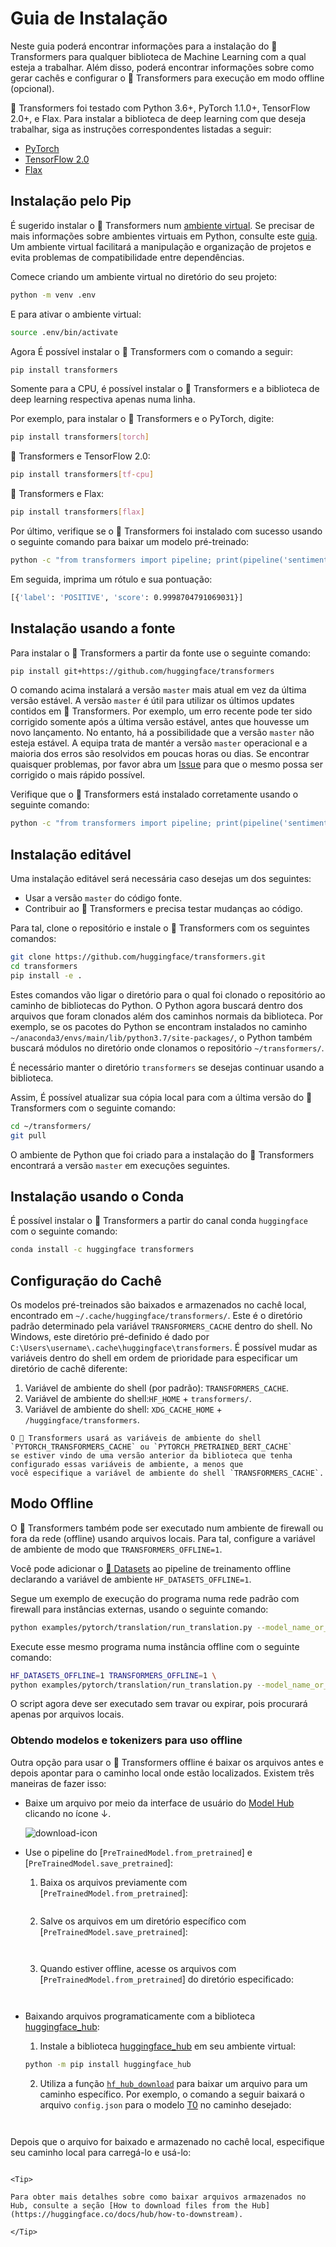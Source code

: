 <!---
Copyright 2022 The HuggingFace Team. All rights reserved.

Licensed under the Apache License, Version 2.0 (the "License");
you may not use this file except in compliance with the License.
You may obtain a copy of the License at

    http://www.apache.org/licenses/LICENSE-2.0

Unless required by applicable law or agreed to in writing, software
distributed under the License is distributed on an "AS IS" BASIS,
WITHOUT WARRANTIES OR CONDITIONS OF ANY KIND, either express or implied.
See the License for the specific language governing permissions and
limitations under the License.
-->

# Guia de Instalação

Neste guia poderá encontrar informações para a instalação do 🤗 Transformers para qualquer biblioteca de
Machine Learning com a qual esteja a trabalhar. Além disso, poderá encontrar informações sobre como gerar cachês e
configurar o 🤗 Transformers para execução em modo offline (opcional).

🤗 Transformers foi testado com Python 3.6+, PyTorch 1.1.0+, TensorFlow 2.0+, e Flax. Para instalar a biblioteca de
deep learning com que deseja trabalhar, siga as instruções correspondentes listadas a seguir:

* [PyTorch](https://pytorch.org/get-started/locally/)
* [TensorFlow 2.0](https://www.tensorflow.org/install/pip)
* [Flax](https://flax.readthedocs.io/en/latest/)

## Instalação pelo Pip

É sugerido instalar o 🤗 Transformers num [ambiente virtual](https://docs.python.org/3/library/venv.html). Se precisar
de mais informações sobre ambientes virtuais em Python, consulte este [guia](https://packaging.python.org/guides/installing-using-pip-and-virtual-environments/).
Um ambiente virtual facilitará a manipulação e organização de projetos e evita problemas de compatibilidade entre dependências.

Comece criando um ambiente virtual no diretório do seu projeto:

```bash
python -m venv .env
```

E para ativar o ambiente virtual:

```bash
source .env/bin/activate
```

Agora É possível instalar o 🤗 Transformers com o comando a seguir:

```bash
pip install transformers
```

Somente para a CPU, é possível instalar o 🤗 Transformers e a biblioteca de deep learning respectiva apenas numa linha.

Por exemplo, para instalar o 🤗 Transformers e o PyTorch, digite:

```bash
pip install transformers[torch]
```

🤗 Transformers e TensorFlow 2.0:

```bash
pip install transformers[tf-cpu]
```

🤗 Transformers e Flax:

```bash
pip install transformers[flax]
```

Por último, verifique se o 🤗 Transformers foi instalado com sucesso usando o seguinte comando para baixar um modelo pré-treinado:

```bash
python -c "from transformers import pipeline; print(pipeline('sentiment-analysis')('we love you'))"
```

Em seguida, imprima um rótulo e sua pontuação:

```bash
[{'label': 'POSITIVE', 'score': 0.9998704791069031}]
```

## Instalação usando a fonte

Para instalar o 🤗 Transformers a partir da fonte use o seguinte comando:

```bash
pip install git+https://github.com/huggingface/transformers
```

O comando acima instalará a versão `master` mais atual em vez da última versão estável. A versão `master` é útil para
utilizar os últimos updates contidos em 🤗 Transformers. Por exemplo, um erro recente pode ter sido corrigido somente
após a última versão estável, antes que houvesse um novo lançamento. No entanto, há a possibilidade que a versão `master` não esteja estável.
A equipa trata de mantér a versão `master` operacional e a maioria dos erros são resolvidos em poucas horas ou dias.
Se encontrar quaisquer problemas, por favor abra um [Issue](https://github.com/huggingface/transformers/issues) para que o
mesmo possa ser corrigido o mais rápido possível.

Verifique que o 🤗 Transformers está instalado corretamente usando o seguinte comando:

```bash
python -c "from transformers import pipeline; print(pipeline('sentiment-analysis')('I love you'))"
```

## Instalação editável

Uma instalação editável será necessária caso desejas um dos seguintes:
* Usar a versão `master` do código fonte.
* Contribuir ao 🤗 Transformers e precisa testar mudanças ao código.

Para tal, clone o repositório e instale o 🤗 Transformers com os seguintes comandos:

```bash
git clone https://github.com/huggingface/transformers.git
cd transformers
pip install -e .
```

Estes comandos vão ligar o diretório para o qual foi clonado o repositório ao caminho de bibliotecas do Python.
O Python agora buscará dentro dos arquivos que foram clonados além dos caminhos normais da biblioteca.
Por exemplo, se os pacotes do Python se encontram instalados no caminho `~/anaconda3/envs/main/lib/python3.7/site-packages/`,
o Python também buscará módulos no diretório onde clonamos o repositório `~/transformers/`.

<Tip warning={true}>

É necessário manter o diretório `transformers` se desejas continuar usando a biblioteca.

</Tip>

Assim, É possível atualizar sua cópia local para com a última versão do 🤗 Transformers com o seguinte comando:

```bash
cd ~/transformers/
git pull
```

O ambiente de Python que foi criado para a instalação do 🤗 Transformers encontrará a versão `master` em execuções seguintes.

## Instalação usando o Conda

É possível instalar o 🤗 Transformers a partir do canal conda `huggingface` com o seguinte comando:

```bash
conda install -c huggingface transformers
```

## Configuração do Cachê

Os modelos pré-treinados são baixados e armazenados no cachê local, encontrado em `~/.cache/huggingface/transformers/`.
Este é o diretório padrão determinado pela variável `TRANSFORMERS_CACHE` dentro do shell.
No Windows, este diretório pré-definido é dado por `C:\Users\username\.cache\huggingface\transformers`.
É possível mudar as variáveis dentro do shell em ordem de prioridade para especificar um diretório de cachê diferente:

1. Variável de ambiente do shell (por padrão): `TRANSFORMERS_CACHE`.
2. Variável de ambiente do shell:`HF_HOME` + `transformers/`.
3. Variável de ambiente do shell: `XDG_CACHE_HOME` + `/huggingface/transformers`.

<Tip>

    O 🤗 Transformers usará as variáveis de ambiente do shell `PYTORCH_TRANSFORMERS_CACHE` ou `PYTORCH_PRETRAINED_BERT_CACHE`
    se estiver vindo de uma versão anterior da biblioteca que tenha configurado essas variáveis de ambiente, a menos que
    você especifique a variável de ambiente do shell `TRANSFORMERS_CACHE`.
    
</Tip>


## Modo Offline

O 🤗 Transformers também pode ser executado num ambiente de firewall ou fora da rede (offline) usando arquivos locais.
Para tal, configure a variável de ambiente de modo que `TRANSFORMERS_OFFLINE=1`.

<Tip>

Você pode adicionar o [🤗 Datasets](https://huggingface.co/docs/datasets/) ao pipeline de treinamento offline declarando
    a variável de ambiente `HF_DATASETS_OFFLINE=1`.

</Tip>

Segue um exemplo de execução do programa numa rede padrão com firewall para instâncias externas, usando o seguinte comando:

```bash
python examples/pytorch/translation/run_translation.py --model_name_or_path t5-small --dataset_name wmt16 --dataset_config ro-en ...
```

Execute esse mesmo programa numa instância offline com o seguinte comando:

```bash
HF_DATASETS_OFFLINE=1 TRANSFORMERS_OFFLINE=1 \
python examples/pytorch/translation/run_translation.py --model_name_or_path t5-small --dataset_name wmt16 --dataset_config ro-en ...
```

O script agora deve ser executado sem travar ou expirar, pois procurará apenas por arquivos locais.

### Obtendo modelos e tokenizers para uso offline

Outra opção para usar o 🤗 Transformers offline é baixar os arquivos antes e depois apontar para o caminho local onde estão localizados. Existem três maneiras de fazer isso:

* Baixe um arquivo por meio da interface de usuário do [Model Hub](https://huggingface.co/models) clicando no ícone ↓.

    ![download-icon](https://huggingface.co/datasets/huggingface/documentation-images/resolve/main/download-icon.png)


* Use o pipeline do [`PreTrainedModel.from_pretrained`] e [`PreTrainedModel.save_pretrained`]:
    1. Baixa os arquivos previamente com [`PreTrainedModel.from_pretrained`]:

    ```py
    ```


    2. Salve os arquivos em um diretório específico com [`PreTrainedModel.save_pretrained`]:

    ```    ```

    3. Quando estiver offline, acesse os arquivos com [`PreTrainedModel.from_pretrained`] do diretório especificado:

    ```    ```

* Baixando arquivos programaticamente com a biblioteca [huggingface_hub](https://github.com/huggingface/huggingface_hub/tree/main/src/huggingface_hub):

    1. Instale a biblioteca [huggingface_hub](https://github.com/huggingface/huggingface_hub/tree/main/src/huggingface_hub) em seu ambiente virtual:

    ```bash
    python -m pip install huggingface_hub
    ```

    2. Utiliza a função [`hf_hub_download`](https://huggingface.co/docs/hub/adding-a-library#download-files-from-the-hub) para baixar um arquivo para um caminho específico. Por exemplo, o comando a seguir baixará o arquivo `config.json` para o modelo [T0](https://huggingface.co/bigscience/T0_3B) no caminho desejado:

    ```    ```

Depois que o arquivo for baixado e armazenado no cachê local, especifique seu caminho local para carregá-lo e usá-lo:

``````

<Tip>

Para obter mais detalhes sobre como baixar arquivos armazenados no Hub, consulte a seção [How to download files from the Hub](https://huggingface.co/docs/hub/how-to-downstream).

</Tip>
